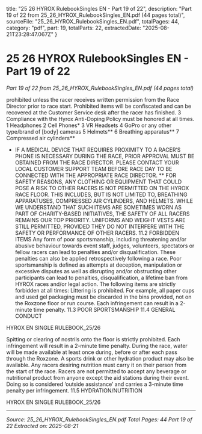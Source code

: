   title: "25 26 HYROX RulebookSingles EN - Part 19 of 22",
  description: "Part 19 of 22 from 25_26_HYROX_RulebookSingles_EN.pdf (44 pages total)",
  sourceFile: "25_26_HYROX_RulebookSingles_EN.pdf",
  totalPages: 44,
  category: "pdf",
  part: 19,
  totalParts: 22,
  extractedDate: "2025-08-21T23:28:47.067Z"
}

# 25 26 HYROX RulebookSingles EN - Part 19 of 22

*Part 19 of 22 from 25_26_HYROX_RulebookSingles_EN.pdf (44 pages total)*

prohibited unless the racer receives written permission
from the Race Director prior to race start. Prohibited
items will be confiscated and can be recovered at the
Customer Service desk after the racer has finished.
3 Compliance with the Hyrox Anti-Doping Policy must be
honored at all times.
1 Headphones
2 Cell Phones*
3 VR Headsets
4 GoPro or any other type/brand of [body] cameras
5 Helmets**
6 Breathing apparatus**
7 Compressed air cylinders**
* IF A MEDICAL DEVICE THAT REQUIRES PROXIMITY TO A RACER’S PHONE IS NECESSARY DURING THE
RACE, PRIOR APPROVAL MUST BE OBTAINED FROM THE RACE DIRECTOR. PLEASE CONTACT YOUR LOCAL
CUSTOMER SUPPORT TEAM BEFORE RACE DAY TO BE CONNECTED WITH THE APPROPRIATE RACE DIRECTOR.
** FOR SAFETY REASONS, ANY CLOTHING OR EQUIPMENT THAT COULD POSE A RISK TO OTHER RACERS
IS NOT PERMITTED ON THE HYROX RACE FLOOR. THIS INCLUDES, BUT IS NOT LIMITED TO, BREATHING
APPARATUSES, COMPRESSED AIR CYLINDERS, AND HELMETS. WHILE WE UNDERSTAND THAT SUCH ITEMS
ARE SOMETIMES WORN AS PART OF CHARITY-BASED INITIATIVES, THE SAFETY OF ALL RACERS REMAINS OUR
TOP PRIORITY. UNIFORMS AND WEIGHT VESTS ARE STILL PERMITTED, PROVIDED THEY DO NOT INTERFERE
WITH THE SAFETY OR PERFORMANCE OF OTHER RACERS.
11.2 FORBIDDEN ITEMS
Any form of poor sportsmanship, including threatening
and/or abusive behaviour towards event staff, judges,
volunteers, spectators or fellow racers can lead to
penalties and/or disqualification. These penalties
can also be applied retrospectively following a race.
Poor sportsmanship is defined as attempts at
deception, manipulation or excessive disputes as well
as disrupting and/or obstructing other participants
can lead to penalties, disqualification, a lifetime ban
from HYROX races and/or legal action.
The following items are strictly forbidden at all times:
Littering is prohibited. For example, all paper cups
and used gel packaging must be discarded in the bins
provided, not on the Roxzone floor or run course. Each
infringement can result in a 2-minute time penalty.
11.3 POOR SPORTSMANSHIP
11.4 GENERAL CONDUCT

HYROX EN SINGLE RULEBOOK_25/26

Spitting or clearing of nostrils onto the floor is strictly
prohibited. Each infringement will result in a 2-minute
time penalty.
During the race, water will be made available at least
once during, before or after each pass through the
Roxzone. A sports drink or other hydration product
may also be available. Any racers desiring nutrition
must carry it on their person from the start of the
race.
Racers are not permitted to accept any beverage
or nutritional product from anyone except the aid
stations during their event. Doing so is considered
‘outside assistance’ and carries a 3-minute time
penalty per infringement.
11.5 HYDRATION/NUTRITION

HYROX EN SINGLE RULEBOOK_25/26

---

*Source: 25_26_HYROX_RulebookSingles_EN.pdf*
*Total Pages: 44*
*Part 19 of 22*
*Extracted on: 2025-08-21*
